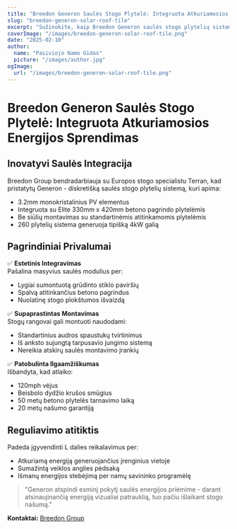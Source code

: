 ```yaml
---
title: "Breedon Generon Saulės Stogo Plytelė: Integruota Atkuriamosios Energijos Sprendimas"
slug: "breedon-generon-solar-roof-tile"
excerpt: "Sužinokite, kaip Breedon Generon saulės stogo plytelių sistema integruoja atsinaujinančios energijos gamybą su tradicine stogo estetika."
coverImage: "/images/breedon-generon-solar-roof-tile.png"
date: "2025-02-10"
author:
  name: "Pasiviojo Namo Gidas"
  picture: "/images/author.jpg"
ogImage:
  url: "/images/breedon-generon-solar-roof-tile.png"
---
```


# Breedon Generon Saulės Stogo Plytelė: Integruota Atkuriamosios Energijos Sprendimas

## Inovatyvi Saulės Integracija

Breedon Group bendradarbiauja su Europos stogo specialistu Terran, kad pristatytų Generon - diskretišką saulės stogo plytelių sistemą, kuri apima:

- 3.2mm monokristalinius PV elementus
- Integruota su Elite 330mm x 420mm betono pagrindo plytelėmis
- Be siūlių montavimas su standartinėmis atitinkamomis plytelėmis
- 260 plytelių sistema generuoja tipišką 4kW galią

## Pagrindiniai Privalumai

✅ **Estetinis Integravimas**  
Pašalina masyvius saulės modulius per:
- Lygiai sumontuotą grūdinto stiklo paviršių
- Spalvą atitinkančius betono pagrindus
- Nuolatinę stogo plokštumos išvaizdą

✅ **Supaprastintas Montavimas**  
Stogų rangovai gali montuoti naudodami:
- Standartinius audros spaustukų tvirtinimus
- Iš anksto sujungtą tarpusavio jungimo sistemą
- Nereikia atskirų saulės montavimo įrankių

✅ **Patobulinta Ilgaamžiškumas**  
Išbandyta, kad atlaiko:
- 120mph vėjus
- Beisbolo dydžio krušos smūgius
- 50 metų betono plytelės tarnavimo laiką
- 20 metų našumo garantiją

## Reguliavimo atitiktis

Padeda įgyvendinti L dalies reikalavimus per:
- Atkuriamą energiją generuojančius įrenginius vietoje
- Sumažintą veiklos anglies pėdsaką
- Išmanų energijos stebėjimą per namų savininko programėlę

> "Generon atspindi esminį pokytį saulės energijos priėmime - darant atsinaujinančią energiją vizualiai patrauklią, tuo pačiu išlaikant stogo našumą."  

**Kontaktai:** [Breedon Group](https://www.breedongroup.com)